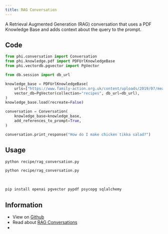 ```yaml
---
title: RAG Conversation
---
```


A Retrieval Augmented Generation (RAG) conversation that uses a PDF Knowledge Base and adds context about the query to the prompt.

## Code

```python recipe/rag_conversation.py
from phi.conversation import Conversation
from phi.knowledge.pdf import PDFUrlKnowledgeBase
from phi.vectordb.pgvector import PgVector

from db.session import db_url

knowledge_base = PDFUrlKnowledgeBase(
    urls=["https://www.family-action.org.uk/content/uploads/2019/07/meals-more-recipes.pdf"],
    vector_db=PgVector(collection="recipes", db_url=db_url),
)
knowledge_base.load(recreate=False)

conversation = Conversation(
    knowledge_base=knowledge_base,
    add_references_to_prompt=True,
)

conversation.print_response("How do I make chicken tikka salad?")
```

## Usage

<CodeGroup>

```bash Mac
python recipe/rag_conversation.py
```

```bash Windows
python recipe/rag_conversation.py
```

</CodeGroup>

<br />

<Accordion title="Required libraries">

```bash
pip install openai pgvector pypdf psycopg sqlalchemy
```

</Accordion>

## Information

- View on [Github](https://github.com/phidatahq/ai-cookbook/blob/main/recipe/rag_conversation.py)
- Read about [RAG Conversations](/blocks/conversation/rag)
- <Snippet file="discord.mdx" />
